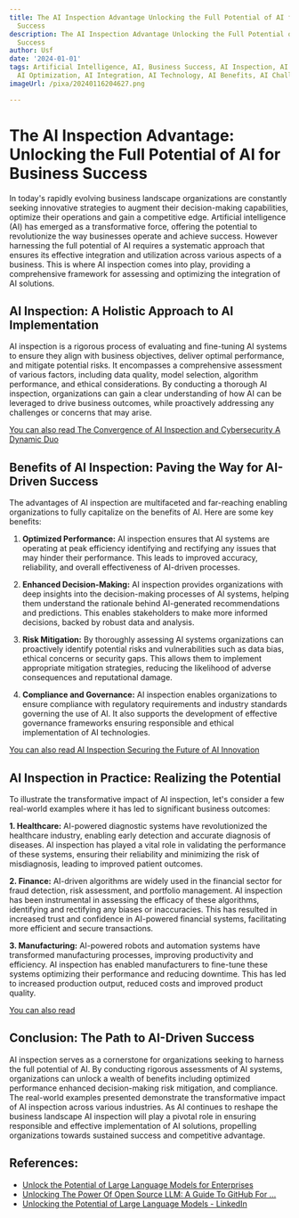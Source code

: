 ```yaml
---
title: The AI Inspection Advantage Unlocking the Full Potential of AI for Business
  Success
description: The AI Inspection Advantage Unlocking the Full Potential of AI for Business
  Success
author: Usf
date: '2024-01-01'
tags: Artificial Intelligence, AI, Business Success, AI Inspection, AI Implementation,
  AI Optimization, AI Integration, AI Technology, AI Benefits, AI Challenges
imageUrl: /pixa/20240116204627.png

---
```

# The AI Inspection Advantage: Unlocking the Full Potential of AI for Business Success

In today's rapidly evolving  business landscape organizations are constantly seeking innovative strategies to augment their decision-making capabilities, optimize their operations and gain a  competitive edge. Artificial intelligence (AI) has emerged  as a transformative  force, offering the potential to revolutionize the way businesses operate and achieve success. However harnessing the full potential of AI requires a systematic approach  that ensures  its effective integration and utilization across various  aspects of  a business. This is where AI inspection comes into  play, providing a  comprehensive framework for assessing and  optimizing the integration of AI solutions.

## AI Inspection: A Holistic Approach to AI Implementation

AI inspection is a rigorous process of evaluating and  fine-tuning AI systems to ensure they align with business objectives, deliver optimal performance, and mitigate potential risks.  It  encompasses a comprehensive  assessment of various factors, including data quality, model selection, algorithm performance, and ethical considerations. By conducting a  thorough AI inspection, organizations can gain a clear understanding of how AI can be leveraged to drive business outcomes, while proactively addressing any challenges or concerns that may arise.

[You can  also read The Convergence of AI Inspection and Cybersecurity  A Dynamic Duo](The%20Convergence%20of%20AI%20Inspection%20and%20Cybersecurity%20A%20Dynamic%20Duo)


## Benefits of AI Inspection: Paving  the Way for  AI-Driven Success

The advantages of AI inspection are  multifaceted and far-reaching  enabling organizations to fully capitalize  on the benefits of AI. Here are some key benefits:

1. **Optimized Performance:** AI inspection ensures that AI systems are operating at peak efficiency identifying and rectifying any issues that  may hinder their performance. This leads to improved accuracy, reliability, and overall effectiveness of AI-driven processes.

2. **Enhanced Decision-Making:**  AI inspection provides organizations with deep  insights into the decision-making  processes of AI  systems, helping  them understand the rationale behind AI-generated recommendations and predictions. This enables stakeholders to  make more informed decisions, backed by  robust  data and  analysis.

3. **Risk Mitigation:** By thoroughly assessing AI systems organizations  can proactively identify potential risks and vulnerabilities such  as data bias,  ethical concerns or security gaps. This allows them to implement appropriate mitigation strategies, reducing the likelihood of adverse consequences  and reputational damage.

4. **Compliance and Governance:** AI inspection enables organizations to ensure compliance with regulatory requirements and industry standards governing the  use of  AI. It also supports the development of effective  governance frameworks ensuring responsible and ethical implementation of AI technologies.

[You can  also read AI Inspection Securing the Future  of AI Innovation](AI%20Inspection%20Securing%20the%20Future%20of%20AI%20Innovation)


## AI Inspection in  Practice: Realizing the Potential

To illustrate  the transformative impact of AI inspection, let's consider a few  real-world examples where it has led to significant business outcomes:

**1. Healthcare:** AI-powered diagnostic systems have revolutionized the healthcare industry,  enabling early detection and accurate diagnosis of diseases. AI inspection has played a vital role in validating  the performance of these systems, ensuring their reliability and minimizing the risk of  misdiagnosis, leading  to improved patient outcomes.

**2. Finance:** AI-driven algorithms are  widely used in the financial  sector for fraud detection, risk assessment, and portfolio management. AI inspection has been instrumental in assessing the efficacy of these algorithms, identifying  and rectifying any biases or inaccuracies. This has resulted in increased trust  and confidence in AI-powered financial systems, facilitating more efficient and secure transactions.

**3. Manufacturing:** AI-powered robots and  automation  systems have transformed manufacturing processes, improving productivity and efficiency. AI inspection  has enabled manufacturers to fine-tune these systems  optimizing their performance  and reducing downtime.  This has led to increased production output, reduced costs and  improved product quality.

[You can also read ]()


## Conclusion: The Path to AI-Driven Success

AI inspection serves as a cornerstone for organizations seeking to harness the  full potential of AI. By conducting  rigorous assessments of AI systems, organizations can unlock a wealth of benefits including optimized performance enhanced  decision-making risk mitigation, and compliance. The real-world  examples presented demonstrate the transformative impact of AI inspection across various industries. As AI  continues to reshape the business landscape AI inspection will play a pivotal role in ensuring responsible and effective implementation of AI solutions, propelling organizations towards sustained  success and competitive advantage.

## References:
- [Unlock the Potential of Large Language Models for Enterprises](https://www.union.ai/llm)
- [Unlocking The Power Of Open Source LLM: A Guide To GitHub For ...](https://bitbytesoft.com/unlocking-the-power-of-open-source-llm/)
- [Unlocking the Potential of Large Language Models - LinkedIn](https://www.linkedin.com/pulse/unlocking-potential-large-language-models-guide-everyone-hamed-kazemi-jtfef)
